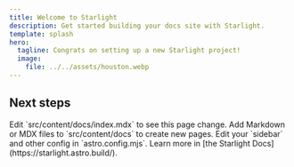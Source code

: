 ```yaml
---
title: Welcome to Starlight
description: Get started building your docs site with Starlight.
template: splash
hero:
  tagline: Congrats on setting up a new Starlight project!
  image:
    file: ../../assets/houston.webp
---
```



## Next steps

<CardGrid>
  <LinkCard title="Minevui Network" href="/minevui-network/" icon="pencil">
    Edit `src/content/docs/index.mdx` to see this page change.
  </LinkCard>
  <Card title="Add new content" icon="add-document">
    Add Markdown or MDX files to `src/content/docs` to create new pages.
  </Card>
  <Card title="Configure your site" icon="setting">
    Edit your `sidebar` and other config in `astro.config.mjs`.
  </Card>
  <Card title="Read the docs" icon="open-book">
    Learn more in [the Starlight Docs](https://starlight.astro.build/).
  </Card>
</CardGrid>
